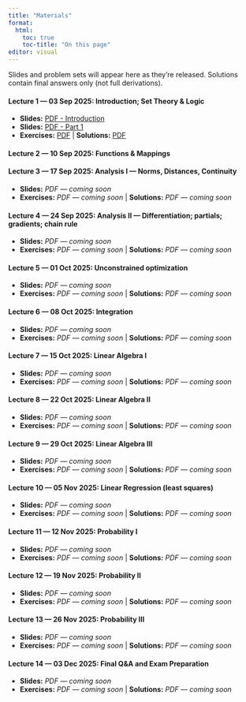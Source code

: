 ```yaml
---
title: "Materials"
format:
  html:
    toc: true
    toc-title: "On this page"
editor: visual
---
```


::: callout-note
Slides and problem sets will appear here as they’re released. Solutions contain final answers only (not full derivations).
:::

#### Lecture 1 — 03 Sep 2025: Introduction; Set Theory & Logic

-   **Slides:** [PDF - Introduction](files/Math_for_Social_Scientists_2025-part0_intro.pdf)
-   **Slides:** [PDF - Part 1](files/Math_for_Social_Scientists_2025-part1_%20Logic_Sets_Functions.pdf)
-   **Exercises:** [PDF](files/exercises/exercise01.pdf) \| **Solutions:** [PDF](files/solutions/solution01.pdf)

#### Lecture 2 — 10 Sep 2025: Functions & Mappings

#### Lecture 3 — 17 Sep 2025: Analysis I — Norms, Distances, Continuity

-   **Slides:** *PDF — coming soon* <!-- files/slides/lec03-analysis-I.pdf -->
-   **Exercises:** *PDF — coming soon* <!-- files/exercises/ps03-analysis-I.pdf --> \| **Solutions:** *PDF — coming soon* <!-- files/solutions/sol03-analysis-I.pdf -->

#### Lecture 4 — 24 Sep 2025: Analysis II — Differentiation; partials; gradients; chain rule

-   **Slides:** *PDF — coming soon* <!-- files/slides/lec04-analysis-II.pdf -->
-   **Exercises:** *PDF — coming soon* <!-- files/exercises/ps04-analysis-II.pdf --> \| **Solutions:** *PDF — coming soon* <!-- files/solutions/sol04-analysis-II.pdf -->

#### Lecture 5 — 01 Oct 2025: Unconstrained optimization

-   **Slides:** *PDF — coming soon* <!-- files/slides/lec05-unconstrained-optimization.pdf -->
-   **Exercises:** *PDF — coming soon* <!-- files/exercises/ps05-unconstrained-optimization.pdf --> \| **Solutions:** *PDF — coming soon* <!-- files/solutions/sol05-unconstrained-optimization.pdf -->

#### Lecture 6 — 08 Oct 2025: Integration

-   **Slides:** *PDF — coming soon* <!-- files/slides/lec06-integration.pdf -->
-   **Exercises:** *PDF — coming soon* <!-- files/exercises/ps06-integration.pdf --> \| **Solutions:** *PDF — coming soon* <!-- files/solutions/sol06-integration.pdf -->

#### Lecture 7 — 15 Oct 2025: Linear Algebra I

-   **Slides:** *PDF — coming soon* <!-- files/slides/lec07-la-I.pdf -->
-   **Exercises:** *PDF — coming soon* <!-- files/exercises/ps07-la-I.pdf --> \| **Solutions:** *PDF — coming soon* <!-- files/solutions/sol07-la-I.pdf -->

#### Lecture 8 — 22 Oct 2025: Linear Algebra II

-   **Slides:** *PDF — coming soon* <!-- files/slides/lec08-la-II.pdf -->
-   **Exercises:** *PDF — coming soon* <!-- files/exercises/ps08-la-II.pdf --> \| **Solutions:** *PDF — coming soon* <!-- files/solutions/sol08-la-II.pdf -->

#### Lecture 9 — 29 Oct 2025: Linear Algebra III

-   **Slides:** *PDF — coming soon* <!-- files/slides/lec09-la-III.pdf -->
-   **Exercises:** *PDF — coming soon* <!-- files/exercises/ps09-la-III.pdf --> \| **Solutions:** *PDF — coming soon* <!-- files/solutions/sol09-la-III.pdf -->

#### Lecture 10 — 05 Nov 2025: Linear Regression (least squares)

-   **Slides:** *PDF — coming soon* <!-- files/slides/lec10-ols.pdf -->
-   **Exercises:** *PDF — coming soon* <!-- files/exercises/ps10-ols.pdf --> \| **Solutions:** *PDF — coming soon* <!-- files/solutions/sol10-ols.pdf -->

#### Lecture 11 — 12 Nov 2025: Probability I

-   **Slides:** *PDF — coming soon* <!-- files/slides/lec11-prob-I.pdf -->
-   **Exercises:** *PDF — coming soon* <!-- files/exercises/ps11-prob-I.pdf --> \| **Solutions:** *PDF — coming soon* <!-- files/solutions/sol11-prob-I.pdf -->

#### Lecture 12 — 19 Nov 2025: Probability II

-   **Slides:** *PDF — coming soon* <!-- files/slides/lec12-prob-II.pdf -->
-   **Exercises:** *PDF — coming soon* <!-- files/exercises/ps12-prob-II.pdf --> \| **Solutions:** *PDF — coming soon* <!-- files/solutions/sol12-prob-II.pdf -->

#### Lecture 13 — 26 Nov 2025: Probability III

-   **Slides:** *PDF — coming soon* <!-- files/slides/lec13-prob-III.pdf -->
-   **Exercises:** *PDF — coming soon* <!-- files/exercises/ps13-prob-III.pdf --> \| **Solutions:** *PDF — coming soon* <!-- files/solutions/sol13-prob-III.pdf -->

#### Lecture 14 — 03 Dec 2025: Final Q&A and Exam Preparation

-   **Slides:** *PDF — coming soon* <!-- files/slides/lec14-prob-IV.pdf -->
-   **Exercises:** *PDF — coming soon* <!-- files/exercises/ps14-prob-IV.pdf --> \| **Solutions:** *PDF — coming soon* <!-- files/solutions/sol14-prob-IV.pdf -->
